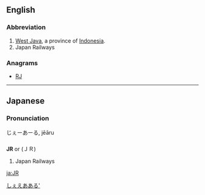 {{also|Jr|JR|Jr.}}
==English==

===Abbreviation===
{{rfc-header|Abbreviation}}
{{head|en|abbreviation}}

# [[West Java]], a province of [[Indonesia]].
# Japan Railways

===Anagrams===
* [[RJ#English|RJ]]

----

==Japanese==

===Pronunciation===
じぇーあーる, jēāru

==={{abbreviation-old|ja}}===
'''JR''' or (ＪＲ)

# Japan Railways

[[Category:Japanese nouns|しぇえあある']]

[[ja:JR]]